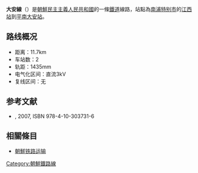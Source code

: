 '''大安線'''（{{kor|名=北|諺=대안선|漢=大安線|羅=Taean sŏn|f=y}}）是[[朝鮮民主主義人民共和國|朝鮮民主主義人民共和國]]的一條[[鐵道|鐵道]]線路，站點為[[南浦特别市|南浦特别市]]的[[江西站|江西站]]到[[平南大安站|平南大安站]]。

==路线概况==
*距离：11.7km
*车站数：2
*轨距：1435mm
*电气化区间：直流3kV
*复线区间：无

==参考文献==
* {{lang|ja|国分隼人, 《将軍様の鉄道 北朝鮮鉄道事情》, 新潮社}}, 2007, ISBN 978-4-10-303731-6

==相關條目==
* [[朝鮮铁路运输|朝鮮铁路运输]]

{{朝鮮鐵路線}}
{{大安線}}

[[Category:朝鮮鐵路線|Category:朝鮮鐵路線]]